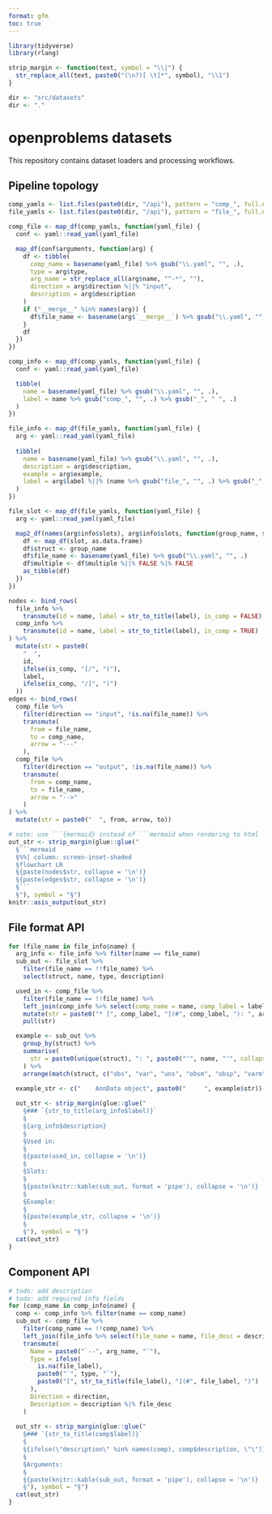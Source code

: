 ```yaml
---
format: gfm
toc: true
---
```


```r
library(tidyverse)
library(rlang)

strip_margin <- function(text, symbol = "\\|") {
  str_replace_all(text, paste0("(\n?)[ \t]*", symbol), "\\1") 
}

dir <- "src/datasets"
dir <- "."
```

# openproblems datasets

This repository contains dataset loaders and processing workflows.



## Pipeline topology

```r
comp_yamls <- list.files(paste0(dir, "/api"), pattern = "comp_", full.names = TRUE)
file_yamls <- list.files(paste0(dir, "/api"), pattern = "file_", full.names = TRUE)

comp_file <- map_df(comp_yamls, function(yaml_file) {
  conf <- yaml::read_yaml(yaml_file)

  map_df(conf$arguments, function(arg) {
    df <- tibble(
      comp_name = basename(yaml_file) %>% gsub("\\.yaml", "", .),
      type = arg$type,
      arg_name = str_replace_all(arg$name, "^-*", ""),
      direction = arg$direction %||% "input",
      description = arg$description
    )
    if ("__merge__" %in% names(arg)) {
      df$file_name <- basename(arg$`__merge__`) %>% gsub("\\.yaml", "", .)
    }
    df
  })
})

comp_info <- map_df(comp_yamls, function(yaml_file) {
  conf <- yaml::read_yaml(yaml_file)

  tibble(
    name = basename(yaml_file) %>% gsub("\\.yaml", "", .),
    label = name %>% gsub("comp_", "", .) %>% gsub("_", " ", .)
  )
})

file_info <- map_df(file_yamls, function(yaml_file) {
  arg <- yaml::read_yaml(yaml_file)
  
  tibble(
    name = basename(yaml_file) %>% gsub("\\.yaml", "", .),
    description = arg$description,
    example = arg$example,
    label = arg$label %||% (name %>% gsub("file_", "", .) %>% gsub("_", " ", .))
  )
})

file_slot <- map_df(file_yamls, function(yaml_file) {
  arg <- yaml::read_yaml(yaml_file)

  map2_df(names(arg$info$slots), arg$info$slots, function(group_name, slot) {
    df <- map_df(slot, as.data.frame)
    df$struct <- group_name
    df$file_name <- basename(yaml_file) %>% gsub("\\.yaml", "", .)
    df$multiple <- df$multiple %||% FALSE %|% FALSE
    as_tibble(df)
  })
})
```

```r
nodes <- bind_rows(
  file_info %>%
    transmute(id = name, label = str_to_title(label), is_comp = FALSE),
  comp_info %>%
    transmute(id = name, label = str_to_title(label), is_comp = TRUE)
) %>%
  mutate(str = paste0(
    "  ",
    id, 
    ifelse(is_comp, "[/", "("), 
    label,
    ifelse(is_comp, "/]", ")")
  ))
edges <- bind_rows(
  comp_file %>%
    filter(direction == "input", !is.na(file_name)) %>%
    transmute(
      from = file_name,
      to = comp_name,
      arrow = "---"
    ),
  comp_file %>%
    filter(direction == "output", !is.na(file_name)) %>%
    transmute(
      from = comp_name, 
      to = file_name, 
      arrow = "-->"
    )
) %>%
  mutate(str = paste0("  ", from, arrow, to))

# note: use ```{mermaid} instead of ```mermaid when rendering to html
out_str <- strip_margin(glue::glue("
  §```mermaid
  §%%| column: screen-inset-shaded
  §flowchart LR
  §{paste(nodes$str, collapse = '\n')}
  §{paste(edges$str, collapse = '\n')}
  §```
  §"), symbol = "§")
knitr::asis_output(out_str)
```

## File format API

```r
for (file_name in file_info$name) {
  arg_info <- file_info %>% filter(name == file_name)
  sub_out <- file_slot %>% 
    filter(file_name == !!file_name) %>% 
    select(struct, name, type, description)

  used_in <- comp_file %>%
    filter(file_name == !!file_name) %>%
    left_join(comp_info %>% select(comp_name = name, comp_label = label), by = "comp_name") %>%
    mutate(str = paste0("* [", comp_label, "](#", comp_label, "): ", arg_name, " (as ", direction, ")")) %>%
    pull(str)

  example <- sub_out %>%
    group_by(struct) %>%
    summarise(
      str = paste0(unique(struct), ": ", paste0("'", name, "'", collapse = ", "))
    ) %>%
    arrange(match(struct, c("obs", "var", "uns", "obsm", "obsp", "varm", "varp", "layers")))

  example_str <- c("    AnnData object", paste0("     ", example$str))
  
  out_str <- strip_margin(glue::glue("
    §### `{str_to_title(arg_info$label)}`
    §
    §{arg_info$description}
    §
    §Used in:
    §
    §{paste(used_in, collapse = '\n')}
    §
    §Slots:
    §
    §{paste(knitr::kable(sub_out, format = 'pipe'), collapse = '\n')}
    §
    §Example:
    §
    §{paste(example_str, collapse = '\n')}
    §
    §"), symbol = "§")
  cat(out_str)
}
```



## Component API

```r
# todo: add description
# todo: add required info fields
for (comp_name in comp_info$name) {
  comp <- comp_info %>% filter(name == comp_name)
  sub_out <- comp_file %>% 
    filter(comp_name == !!comp_name) %>%
    left_join(file_info %>% select(file_name = name, file_desc = description, file_label = label), by = "file_name") %>%
    transmute(
      Name = paste0("`--", arg_name, "`"),
      Type = ifelse(
        is.na(file_label), 
        paste0("`", type, "`"), 
        paste0("[", str_to_title(file_label), "](#", file_label, ")")
      ),
      Direction = direction,
      Description = description %|% file_desc
    )
  
  out_str <- strip_margin(glue::glue("
    §### `{str_to_title(comp$label)}`
    §
    §{ifelse(\"description\" %in% names(comp), comp$description, \"\")}
    §
    §Arguments:
    §
    §{paste(knitr::kable(sub_out, format = 'pipe'), collapse = '\n')}
    §"), symbol = "§")
  cat(out_str)
}
```